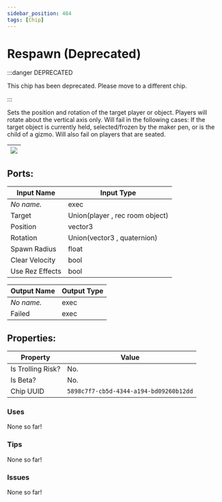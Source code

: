 ```yaml
---
sidebar_position: 484
tags: [Chip]
---
```


# Respawn (Deprecated)
:::danger DEPRECATED

This chip has been deprecated. Please move to a different chip.

:::

Sets the position and rotation of the target player or object. Players will rotate about the vertical axis only. Will fail in the following cases: If the target object is currently held, selected/frozen by the maker pen, or is the child of a gizmo. Will also fail on players that are seated.

| ![](https://images-ext-2.discordapp.net/external/MPmIaQzlEPmgGWlgi-WxBBXt0Bjv_zWPkg1y1f_sy3s/https/www.recroomcircuits.com/image/circuit/absolute-value?width=206&height=108) |
|-----|

## Ports:

| Input Name | Input Type |
|-----------|-----------|
| *No name.* | exec |
| Target | Union(player , rec room object) |
| Position | vector3 |
| Rotation | Union(vector3 , quaternion) |
| Spawn Radius | float |
| Clear Velocity | bool |
| Use Rez Effects | bool |

| Output Name | Output Type |
|-----------|-----------|
| *No name.* | exec |
| Failed | exec |

## Properties:

| Property  | Value |
|-------------------|-----------|
| Is Trolling Risk? | No. |
| Is Beta? | No. |
| Chip UUID | `5898c7f7-cb5d-4344-a194-bd09260b12dd` |

### Uses

None so far!

### Tips

None so far!

### Issues

None so far!